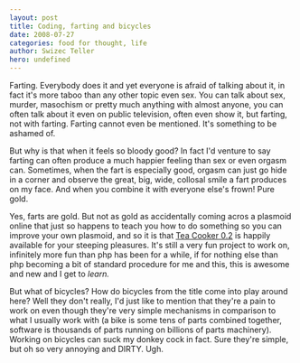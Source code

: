 ```yaml
---
layout: post
title: Coding, farting and bicycles
date: 2008-07-27
categories: food for thought, life
author: Swizec Teller
hero: undefined
---
```


Farting. Everybody does it and yet everyone is afraid of talking about it, in fact it's more taboo than any other topic even sex. You can talk about sex, murder, masochism or pretty much anything with almost anyone, you can often talk about it even on public television, often even show it, but farting, not with farting. Farting cannot even be mentioned. It's something to be ashamed of.

But why is that when it feels so bloody good? In fact I'd venture to say farting can often produce a much happier feeling than sex or even orgasm can. Sometimes, when the fart is especially good, orgasm can just go hide in a corner and observe the great, big, wide, collosal smile a fart produces on my face. And when you combine it with everyone else's frown! Pure gold.

Yes, farts are gold. But not as gold as accidentally coming acros a plasmoid online that just so happens to teach you how to do something so you can improve your own plasmoid, and so it is that [Tea Cooker 0.2](http://kde-look.org/content/show.php?content=85564) is happily available for your steeping pleasures. It's still a very fun project to work on, infinitely more fun than php has been for a while, if for nothing else than php becoming a bit of standard procedure for me and this, this is awesome and new and I get to _learn._

But what of bicycles? How do bicycles from the title come into play around here? Well they don't really, I'd just like to mention that they're a pain to work on even though they're very simple mechanisms in comparison to what I usually work with (a bike is some tens of parts combined together, software is thousands of parts running on billions of parts machinery). Working on bicycles can suck my donkey cock in fact. Sure they're simple, but oh so very annoying and DIRTY. Ugh.

